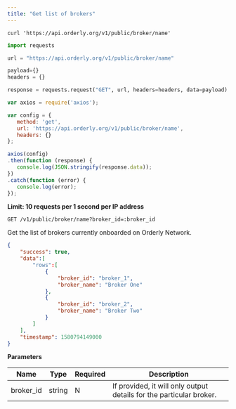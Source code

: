 ```yaml
---
title: "Get list of brokers"
---
```


<RequestExample>

``` curl curl
curl 'https://api.orderly.org/v1/public/broker/name'
```

```python python
import requests

url = "https://api.orderly.org/v1/public/broker/name"

payload={}
headers = {}

response = requests.request("GET", url, headers=headers, data=payload)
```

```javascript javascript
var axios = require('axios');

var config = {
   method: 'get',
   url: 'https://api.orderly.org/v1/public/broker/name',
   headers: {}
};

axios(config)
.then(function (response) {
   console.log(JSON.stringify(response.data));
})
.catch(function (error) {
   console.log(error);
});
```
</RequestExample>

**Limit: 10 requests per 1 second per IP address**

`GET /v1/public/broker/name?broker_id=:broker_id`

Get the list of brokers currently onboarded on Orderly Network.

<ResponseExample>

```json Response
{
    "success": true,
    "data":[
        "rows":[
            {
                "broker_id": "broker_1",
                "broker_name": "Broker One"
            },
            {
                "broker_id": "broker_2",
                "broker_name": "Broker Two"
            }
        ]
    ],
    "timestamp": 1580794149000
}
```
</ResponseExample>

**Parameters**

| Name      | Type   | Required   | Description                                                         |
| --------- | ------ | ---------- | ------------------------------------------------------------------- |
| broker_id | string | N          | If provided, it will only output details for the particular broker. |